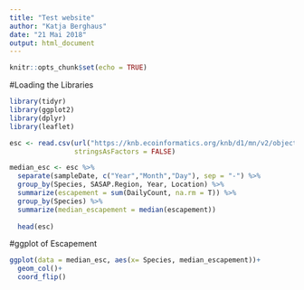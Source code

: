 ```yaml
---
title: "Test website"
author: "Katja Berghaus"
date: "21 Mai 2018"
output: html_document
---
```


```r
knitr::opts_chunk$set(echo = TRUE)
```

#Loading the Libraries
```r
library(tidyr)
library(ggplot2)
library(dplyr)
library(leaflet)
```

```r
esc <- read.csv(url("https://knb.ecoinformatics.org/knb/d1/mn/v2/object/knb.92020.1", method = "libcurl"), 
                stringsAsFactors = FALSE)
```

```r
median_esc <- esc %>% 
  separate(sampleDate, c("Year","Month","Day"), sep = "-") %>% 
  group_by(Species, SASAP.Region, Year, Location) %>% 
  summarize(escapement = sum(DailyCount, na.rm = T)) %>% 
  group_by(Species) %>% 
  summarize(median_escapement = median(escapement))
  
  head(esc)
```
#ggplot of Escapement
```r
ggplot(data = median_esc, aes(x= Species, median_escapement))+
  geom_col()+
  coord_flip()
```

